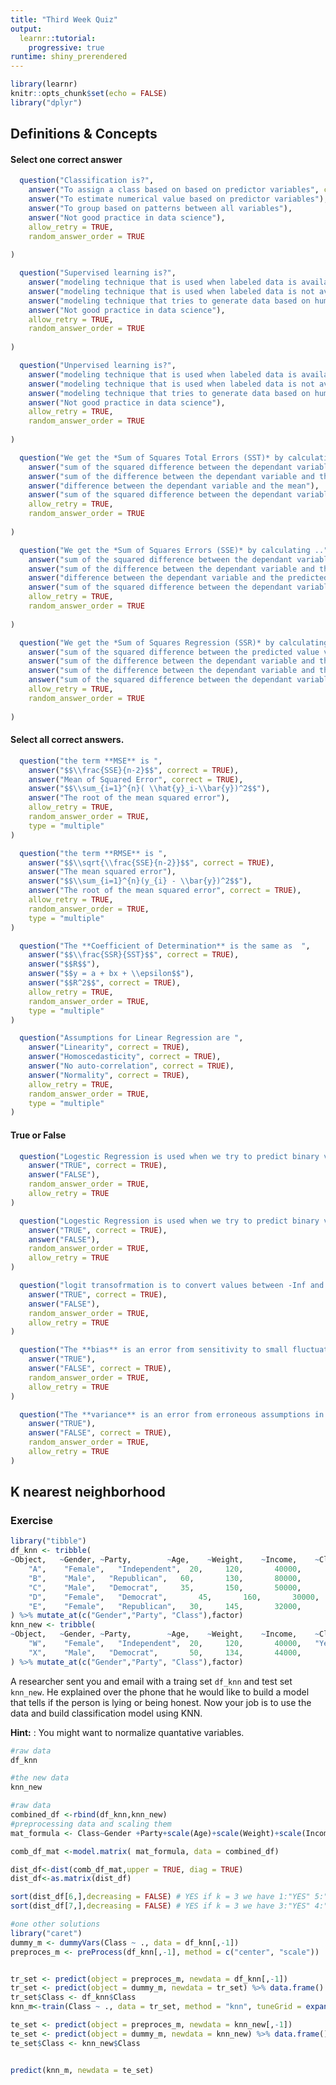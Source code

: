 ```yaml
---
title: "Third Week Quiz"
output: 
  learnr::tutorial:
    progressive: true
runtime: shiny_prerendered
---
```


```r
library(learnr)
knitr::opts_chunk$set(echo = FALSE)
library("dplyr")
```

## Definitions & Concepts

#### Select one correct answer

```r
  question("Classification is?",
    answer("To assign a class based on based on predictor variables", correct = TRUE),
    answer("To estimate numerical value based on predictor variables"),
    answer("To group based on patterns between all variables"),
    answer("Not good practice in data science"), 
    allow_retry = TRUE, 
    random_answer_order = TRUE
 
)
```

```r
  question("Supervised learning is?",
    answer("modeling technique that is used when labeled data is available", correct = TRUE),
    answer("modeling technique that is used when labeled data is not available"),
    answer("modeling technique that tries to generate data based on human input"),
    answer("Not good practice in data science"), 
    allow_retry = TRUE, 
    random_answer_order = TRUE
 
)
```

```r
  question("Unpervised learning is?",
    answer("modeling technique that is used when labeled data is available"),
    answer("modeling technique that is used when labeled data is not available", correct = TRUE),
    answer("modeling technique that tries to generate data based on human input"),
    answer("Not good practice in data science"), 
    allow_retry = TRUE, 
    random_answer_order = TRUE
 
)
```

```r
  question("We get the *Sum of Squares Total Errors (SST)* by calculating ..",
    answer("sum of the squared difference between the dependant variable and the mean", correct = TRUE),
    answer("sum of the difference between the dependant variable and the mean"),
    answer("difference between the dependant variable and the mean"),
    answer("sum of the squared difference between the dependant variable and predicted value"), 
    allow_retry = TRUE, 
    random_answer_order = TRUE
 
)
```


```r
  question("We get the *Sum of Squares Errors (SSE)* by calculating ..",
    answer("sum of the squared difference between the dependant variable and the mean"),
    answer("sum of the difference between the dependant variable and the predicted value"),
    answer("difference between the dependant variable and the predicted value"),
    answer("sum of the squared difference between the dependant variable and predicted value", correct = TRUE), 
    allow_retry = TRUE, 
    random_answer_order = TRUE
 
)
```

```r
  question("We get the *Sum of Squares Regression (SSR)* by calculating ..",
    answer("sum of the squared difference between the predicted value variable and the mean", correct = TRUE),
    answer("sum of the difference between the dependant variable and the predicted value"),
    answer("sum of the difference between the dependant variable and the mean"),
    answer("sum of the squared difference between the dependant variable and predicted value"), 
    allow_retry = TRUE, 
    random_answer_order = TRUE
 
)
```

#### Select all correct answers. 

```r
  question("the term **MSE** is ",
    answer("$$\\frac{SSE}{n-2}$$", correct = TRUE),
    answer("Mean of Squared Error", correct = TRUE),
    answer("$$\\sum_{i=1}^{n}( \\hat{y}_i-\\bar{y})^2$$"),
    answer("The root of the mean squared error"), 
    allow_retry = TRUE, 
    random_answer_order = TRUE, 
    type = "multiple"
)
```


```r
  question("the term **RMSE** is ",
    answer("$$\\sqrt{\\frac{SSE}{n-2}}$$", correct = TRUE),
    answer("The mean squared error"),
    answer("$$\\sum_{i=1}^{n}(y_{i} - \\bar{y})^2$$"),
    answer("The root of the mean squared error", correct = TRUE), 
    allow_retry = TRUE, 
    random_answer_order = TRUE, 
    type = "multiple"
)
```

```r
  question("The **Coefficient of Determination** is the same as  ",
    answer("$$\\frac{SSR}{SST}$$", correct = TRUE),
    answer("$$R$$"),
    answer("$$y = a + bx + \\epsilon$$"),
    answer("$$R^2$$", correct = TRUE), 
    allow_retry = TRUE, 
    random_answer_order = TRUE, 
    type = "multiple"
)
```

```r
  question("Assumptions for Linear Regression are ",
    answer("Linearity", correct = TRUE),
    answer("Homoscedasticity", correct = TRUE),
    answer("No auto-correlation", correct = TRUE),
    answer("Normality", correct = TRUE), 
    allow_retry = TRUE, 
    random_answer_order = TRUE, 
    type = "multiple"
)
```

#### True or False

```r
  question("Logestic Regression is used when we try to predict binary value",
    answer("TRUE", correct = TRUE),
    answer("FALSE"),
    random_answer_order = TRUE,
    allow_retry = TRUE
)
```


```r
  question("Logestic Regression is used when we try to predict binary value",
    answer("TRUE", correct = TRUE),
    answer("FALSE"),
    random_answer_order = TRUE,
    allow_retry = TRUE
)
```


```r
  question("logit transofrmation is to convert values between -Inf and +Inf to values between 0 and 1",
    answer("TRUE", correct = TRUE),
    answer("FALSE"),
    random_answer_order = TRUE,
    allow_retry = TRUE
)
```


```r
  question("The **bias** is an error from sensitivity to small fluctuations in the training set.",
    answer("TRUE"),
    answer("FALSE", correct = TRUE),
    random_answer_order = TRUE,
    allow_retry = TRUE
)
```

```r
  question("The **variance** is an error from erroneous assumptions in the learning algorithm",
    answer("TRUE"),
    answer("FALSE", correct = TRUE),
    random_answer_order = TRUE,
    allow_retry = TRUE
)
```


## K nearest neighborhood 

### Exercise

```r
library("tibble")
df_knn <- tribble(
~Object,   ~Gender, ~Party,	       ~Age,	~Weight,	~Income,	~Class,
    "A",	"Female",	"Independent",	20,	    120,	   40000,	   "Yes",
    "B",	"Male",   "Republican",	  60,	    130,	   80000,	   "No",
    "C",	"Male",   "Democrat",  	  35,	    150,	   50000,	   "Yes",
    "D",	"Female",	"Democrat",  	  45,	    160,	   30000,	   "Yes",
    "E",	"Female",	"Republican",   30,   	145,	   32000,	   "No"
) %>% mutate_at(c("Gender","Party", "Class"),factor)
knn_new <- tribble(
~Object,   ~Gender, ~Party,	       ~Age,	~Weight,	~Income,	~Class,
    "W",	"Female",	"Independent",	20,	    120,	   40000,   "Yes",
    "X",	"Male",	  "Democrat",	    50,	    134,	   44000,	   "No"
) %>% mutate_at(c("Gender","Party", "Class"),factor)
```

A researcher sent you and email with a traing set `df_knn` and test set `knn_new`. He explained over the phone that he would like to build a model that tells if the person is lying or being honest. Now your job is to use the data and build classification model using KNN. 

<div id="q16-hint">
**Hint:** :  You might want to normalize quantative variables.
</div>


```r
#raw data
df_knn

#the new data
knn_new
```




```r
#raw data
combined_df <-rbind(df_knn,knn_new)
#preprocessing data and scaling them 
mat_formula <- Class~Gender +Party+scale(Age)+scale(Weight)+scale(Income)-1

comb_df_mat <-model.matrix( mat_formula, data = combined_df)

dist_df<-dist(comb_df_mat,upper = TRUE, diag = TRUE)
dist_df<-as.matrix(dist_df)

sort(dist_df[6,],decreasing = FALSE) # YES if k = 3 we have 1:"YES" 5:"NO" 3:"YES"
sort(dist_df[7,],decreasing = FALSE) # YES if k = 3 we have 3:"YES" 4:"YES" 5:"NO"  

#one other solutions 
library("caret")
dummy_m <- dummyVars(Class ~ ., data = df_knn[,-1])
preproces_m <- preProcess(df_knn[,-1], method = c("center", "scale"))


tr_set <- predict(object = preproces_m, newdata = df_knn[,-1]) 
tr_set <- predict(object = dummy_m, newdata = tr_set) %>% data.frame()
tr_set$Class <- df_knn$Class
knn_m<-train(Class ~ ., data = tr_set, method = "knn", tuneGrid = expand.grid(k = 3), tuneLength = 1, trControl = trainControl(method = "none", number = 1))

te_set <- predict(object = preproces_m, newdata = knn_new[,-1]) 
te_set <- predict(object = dummy_m, newdata = knn_new) %>% data.frame()
te_set$Class <- knn_new$Class


predict(knn_m, newdata = te_set)

```




















